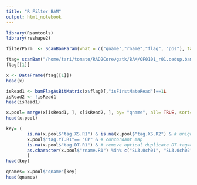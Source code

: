 ```yaml
---
title: "R Filter BAM"
output: html_notebook
---
```



```r
library(Rsamtools)
library(reshape2)
```


```r
filterParm  <- ScanBamParam(what = c("qname","rname","flag", "pos"), tag = c("XS", "YT", "DT"))
```

```r
ftag= scanBam("/home/tari/tomato/RAD2Core/gatk/BAM/QF0101_r01.dedup.bam", param= filterParm)
ftag[[1]]
```


```r
x <- DataFrame(ftag[[1]])
head(x)
```

```r
isRead1 <- bamFlagAsBitMatrix(x$flag)[,"isFirstMateRead"]==1L
isRead2 <- !isRead1
head(isRead1)
```
```r
x.pool= merge(x[isRead1, ], x[isRead2, ], by= "qname", all= TRUE, sort= FALSE, suffixes= c(".R1", ".R2"))
head(x.pool)
```
```r
key= (
		is.na(x.pool$"tag.XS.R1") & is.na(x.pool$"tag.XS.R2") & # unique map
		x.pool$"tag.YT.R1"== "CP" & # concordant map
		is.na(x.pool$"tag.DT.R1") & # remove optical duplicate DT.tag== "SQ"
		as.character(x.pool$"rname.R1") %in% c("SL3.0ch01", "SL3.0ch02", "SL3.0ch03", "SL3.0ch04", "SL3.0ch05", "SL3.0ch06", "SL3.0ch07", "SL3.0ch08", "SL3.0ch09", "SL3.0ch10", "SL3.0ch11", "SL3.0ch12") # & # only target chromosome
		)
head(key)
```

```r
qnames= x.pool$"qname"[key]
head(qnames)
```

